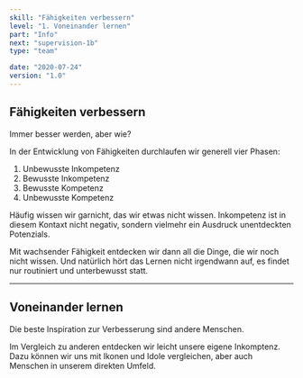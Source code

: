 ```yaml
---
skill: "Fähigkeiten verbessern"
level: "1. Voneinander lernen"
part: "Info"
next: "supervision-1b"
type: "team"

date: "2020-07-24"
version: "1.0"
---
```


<Row className="tutsegment"> 
<Col>

## Fähigkeiten verbessern

Immer besser werden, aber wie?

In der Entwicklung von Fähigkeiten durchlaufen wir generell vier Phasen:

1. Unbewusste Inkompetenz
2. Bewusste Inkompetenz
3. Bewusste Kompetenz
4. Unbewusste Kompetenz

Häufig wissen wir garnicht, das wir etwas nicht wissen.
Inkompetenz ist in diesem Kontaxt nicht negativ, sondern vielmehr ein Ausdruck unentdeckten Potenzials.

Mit wachsender Fähigkeit entdecken wir dann all die Dinge, die wir noch nicht wissen.
Und natürlich hört das Lernen nicht irgendwann auf, es findet nur routiniert und unterbewusst statt.

---

## Voneinander lernen

Die beste Inspiration zur Verbesserung sind andere Menschen.

Im Vergleich zu anderen entdecken wir leicht unsere eigene Inkomptenz.
Dazu können wir uns mit Ikonen und Idole vergleichen, aber auch Menschen in unserem direkten Umfeld.

</Col>
</Row>

